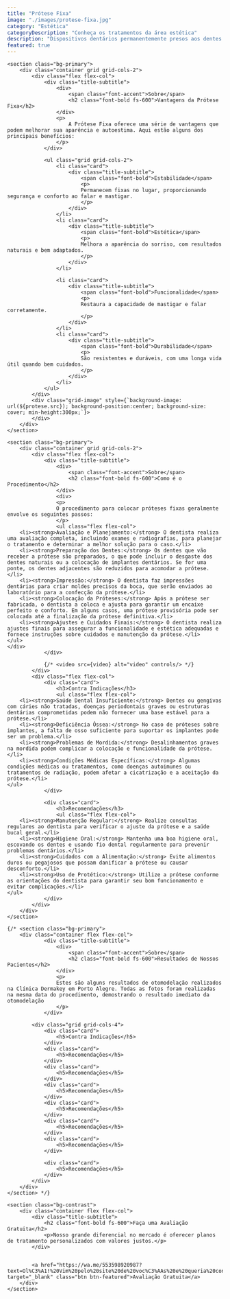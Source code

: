 ```yaml
---
title: "Prótese Fixa"
image: "./images/protese-fixa.jpg"
category: "Estética"
categoryDescription: "Conheça os tratamentos da área estética"
description: "Dispositivos dentários permanentemente presos aos dentes ou implantes para substituir dentes perdidos."
featured: true
---
```



	<section class="bg-primary">
		<div class="container grid grid-cols-2">
			<div class="flex flex-col">
				<div class="title-subtitle">
					<div>
						<span class="font-accent">Sobre</span>
						<h2 class="font-bold fs-600">Vantagens da Prótese Fixa</h2>
					</div>
					<p>
						A Prótese Fixa oferece uma série de vantagens que podem melhorar sua aparência e autoestima. Aqui estão alguns dos principais benefícios:
					</p>
				</div>

				<ul class="grid grid-cols-2">
					<li class="card">
						<div class="title-subtitle">
							<span class="font-bold">Estabilidade</span>
							<p>
							Permanecem fixas no lugar, proporcionando segurança e conforto ao falar e mastigar.
							</p>
						</div>
					</li>
					<li class="card">
						<div class="title-subtitle">
							<span class="font-bold">Estética</span>
							<p>
							Melhora a aparência do sorriso, com resultados naturais e bem adaptados.
							</p>
						</div>
					</li>

					<li class="card">
						<div class="title-subtitle">
							<span class="font-bold">Funcionalidade</span>
							<p>
							Restaura a capacidade de mastigar e falar corretamente.
							</p>
						</div>
					</li>
					<li class="card">
						<div class="title-subtitle">
							<span class="font-bold">Durabilidade</span>
							<p>
							São resistentes e duráveis, com uma longa vida útil quando bem cuidados.
							</p>
						</div>
					</li>
				</ul>
			</div>
			<div class="grid-image" style={`background-image: url(${protese.src}); background-position:center; background-size: cover; min-height:300px;`}>
			</div>
		</div>
	</section>

	<section class="bg-primary">
		<div class="container grid grid-cols-2">
			<div class="flex flex-col">
				<div class="title-subtitle">
					<div>
						<span class="font-accent">Sobre</span>
						<h2 class="font-bold fs-600">Como é o Procedimento</h2>
					</div>
					<div>
					<p>
					O procedimento para colocar próteses fixas geralmente envolve os seguintes passos:
					</p>
					<ul class="flex flex-col">
        <li><strong>Avaliação e Planejamento:</strong> O dentista realiza uma avaliação completa, incluindo exames e radiografias, para planejar o tratamento e determinar a melhor solução para o caso.</li>
        <li><strong>Preparação dos Dentes:</strong> Os dentes que vão receber a prótese são preparados, o que pode incluir o desgaste dos dentes naturais ou a colocação de implantes dentários. Se for uma ponte, os dentes adjacentes são reduzidos para acomodar a prótese.</li>
        <li><strong>Impressão:</strong> O dentista faz impressões dentárias para criar moldes precisos da boca, que serão enviados ao laboratório para a confecção da prótese.</li>
        <li><strong>Colocação da Próteses:</strong> Após a prótese ser fabricada, o dentista a coloca e ajusta para garantir um encaixe perfeito e conforto. Em alguns casos, uma prótese provisória pode ser colocada até a finalização da prótese definitiva.</li>
        <li><strong>Ajustes e Cuidados Finais:</strong> O dentista realiza ajustes finais para assegurar a funcionalidade e estética adequadas e fornece instruções sobre cuidados e manutenção da prótese.</li>
    </ul>
	</div>
				</div>

				{/* <video src={video} alt="video" controls/> */}
			</div>
			<div class="flex flex-col">
				<div class="card">
					<h3>Contra Indicações</h3>
					<ul class="flex flex-col">
        <li><strong>Saúde Dental Insuficiente:</strong> Dentes ou gengivas com cáries não tratadas, doenças periodontais graves ou estruturas dentárias comprometidas podem não fornecer uma base estável para a prótese.</li>
        <li><strong>Deficiência Óssea:</strong> No caso de próteses sobre implantes, a falta de osso suficiente para suportar os implantes pode ser um problema.</li>
        <li><strong>Problemas de Mordida:</strong> Desalinhamentos graves na mordida podem complicar a colocação e funcionalidade da prótese.</li>
        <li><strong>Condições Médicas Específicas:</strong> Algumas condições médicas ou tratamentos, como doenças autoimunes ou tratamentos de radiação, podem afetar a cicatrização e a aceitação da prótese.</li>
    </ul>
				</div>

				<div class="card">
					<h3>Recomendações</h3>
					<ul class="flex flex-col">
        <li><strong>Manutenção Regular:</strong> Realize consultas regulares ao dentista para verificar o ajuste da prótese e a saúde bucal geral.</li>
        <li><strong>Higiene Oral:</strong> Mantenha uma boa higiene oral, escovando os dentes e usando fio dental regularmente para prevenir problemas dentários.</li>
        <li><strong>Cuidados com a Alimentação:</strong> Evite alimentos duros ou pegajosos que possam danificar a prótese ou causar desconforto.</li>
        <li><strong>Uso de Protético:</strong> Utilize a prótese conforme as orientações do dentista para garantir seu bom funcionamento e evitar complicações.</li>
    </ul>
				</div>
			</div>
		</div>
	</section>

	{/* <section class="bg-primary">
		<div class="container flex flex-col">
				<div class="title-subtitle">
					<div>
						<span class="font-accent">Sobre</span>
						<h2 class="font-bold fs-600">Resultados de Nossos Pacientes</h2>
					</div>
					<p>
					Estes são alguns resultados de otomodelação realizados na Clínica Dermakey em Porto Alegre. Todas as fotos foram realizadas na mesma data do procedimento, demostrando o resultado imediato da otomodelação
					</p>
				</div>

			<div class="grid grid-cols-4">
				<div class="card">
					<h5>Contra Indicações</h5>
				</div>
				<div class="card">
					<h5>Recomendações</h5>
				</div>
				<div class="card">
					<h5>Recomendações</h5>
				</div>
				<div class="card">
					<h5>Recomendações</h5>
				</div>
				<div class="card">
					<h5>Recomendações</h5>
				</div>
				<div class="card">
					<h5>Recomendações</h5>
				</div>
				<div class="card">
					<h5>Recomendações</h5>
				</div>

				<div class="card">
					<h5>Recomendações</h5>
				</div>
			</div>
		</div>
	</section> */}

	<section class="bg-contrast">
		<div class="container flex flex-col">
			<div class="title-subtitle">
				<h2 class="font-bold fs-600">Faça uma Avaliação Gratuita</h2>
				<p>Nosso grande diferencial no mercado é oferecer planos de tratamento personalizados com valores justos.</p>
			</div>


			<a href="https://wa.me/553598920987?text=Ol%C3%A1!%20Vim%20pelo%20site%20de%20voc%C3%AAs%20e%20queria%20conversar..." target="_blank" class="btn btn-featured">Avaliação Gratuita</a>
		</div>
	</section>